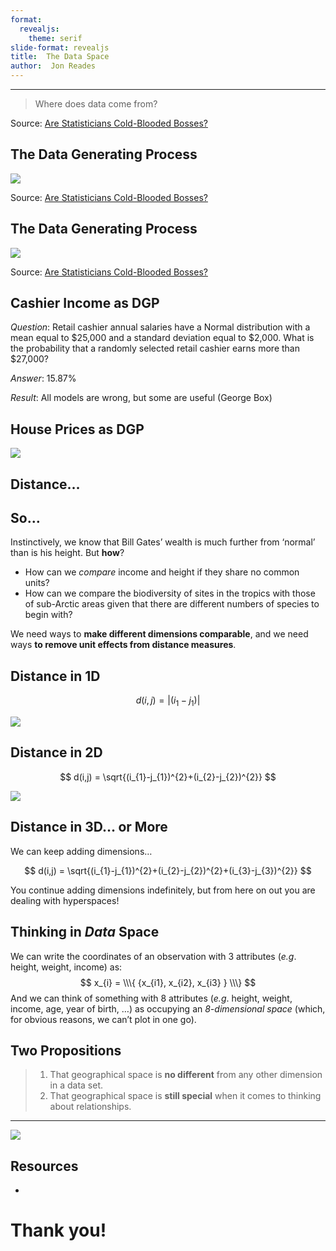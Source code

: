 ```yaml
---
format:
  revealjs:
    theme: serif
slide-format: revealjs
title:  The Data Space
author:  Jon Reades
---
```



---


> Where does data come from?

<!-- 
## The Data Generating Process

![](img/DGP-1.png)

-->

::: {.notes}

Source: [Are Statisticians Cold-Blooded Bosses?](https://doi.org/10.1111/j.1467-9639.2012.00524.x)

:::

## The Data Generating Process

![](img/DGP-2.png)


::: {.notes}

Source: [Are Statisticians Cold-Blooded Bosses?](https://doi.org/10.1111/j.1467-9639.2012.00524.x)

:::

## The Data Generating Process

![](img/DGP-3.png)


::: {.notes}

Source: [Are Statisticians Cold-Blooded Bosses?](https://doi.org/10.1111/j.1467-9639.2012.00524.x)

:::

## Cashier Income as DGP

*Question*: Retail cashier annual salaries have a Normal distribution with a mean equal to $25,000 and a standard deviation equal to $2,000. What is the probability that a randomly selected retail cashier earns more than $27,000?

*Answer*: 15.87%

*Result*: All models are wrong, but some are useful (George Box)


## House Prices as DGP

![](img/House_Prices_by_Region.png)


## Distance...


## So...

Instinctively, we know that Bill Gates' wealth is much further from 'normal' than is his height. But **how**?

- How can we *compare* income and height if they share no common units?
- How can we compare the biodiversity of sites in the tropics with those of sub-Arctic areas given that there are different numbers of species to begin with?

We need ways to **make different dimensions comparable**, and we need ways **to remove unit effects from distance measures**.


## Distance in 1D

$$
d(i,j) = |(i_{1}-j_{1})|
$$

![](img/Distance-1D.png)


## Distance in 2D

$$
d(i,j) = \sqrt{(i_{1}-j_{1})^{2}+(i_{2}-j_{2})^{2}}
$$

![](img/Distance-2D.png)


## Distance in 3D... or More

We can keep adding dimensions...

$$
d(i,j) = \sqrt{(i_{1}-j_{1})^{2}+(i_{2}-j_{2})^{2}+(i_{3}-j_{3})^{2}}
$$

You continue adding dimensions indefinitely, but from here on out you are dealing with hyperspaces!


## Thinking in *Data* Space

We can write the coordinates of an observation with 3 attributes (*e.g*. height, weight, income) as:
$$
x_{i} = \\\{ {x_{i1}, x_{i2}, x_{i3} } \\\}
$$
 And we can think of something with 8 attributes (*e.g*. height, weight, income, age, year of birth, ...) as occupying an *8-dimensional space* (which, for obvious reasons, we can’t plot in one go).


## Two Propositions

> 1. That geographical space is **no different** from any other dimension in a data set.
> 2. That geographical space is **still special** when it comes to thinking about relationships.


---

![](img/Pigs_in_Spaaaaaaaace.png)


## Resources

- 

# Thank you!